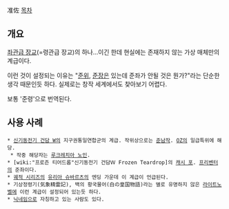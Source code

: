 准佐
[[목차]]
== 개요 ==
[[좌관급 장교]](=령관급 장교)의 하나...이긴 한데 현실에는 존재하지 않는 가상 매체만의 계급이다.

이런 것이 설정되는 이유는 "[[준위]], [[준장]]은 있는데 준좌가 안될 것은 뭔가?"라는 단순한 생각 때문인듯 하다. 실제로는 창작 세계에서도 찾아보기 어렵다.

보통 '준령'으로 번역된다.

== 사용 사례 ==
 * [[신기동전기 건담 W]]의 지구권통일연합군의 계급. 작위상으로는 [[준남작]]. [[OZ]]의 일급특위에 해당.
  * 작중 해당자는 [[루크레치아 노인]].
 * [wiki:"프로즌 티어드롭"신기동전기 건담Ｗ Frozen Teardrop]의 [[캐시 포]]. [[프리벤터]]의 준좌이다.
 * [[궤적 시리즈]]의 [[유리아 슈바르츠]]의 엔딩 가운데 이 계급이 언급된다.
 * 기상정령기(気象精霊記), 백의 황국물어(白の皇国物語)라는 별로 유명하지 않은 [[라이트노벨]]에 이런 계급이 설정되어 있는듯 하다.
 * [[닉네임]]으로 자칭하고 있는 사람도 있다.
